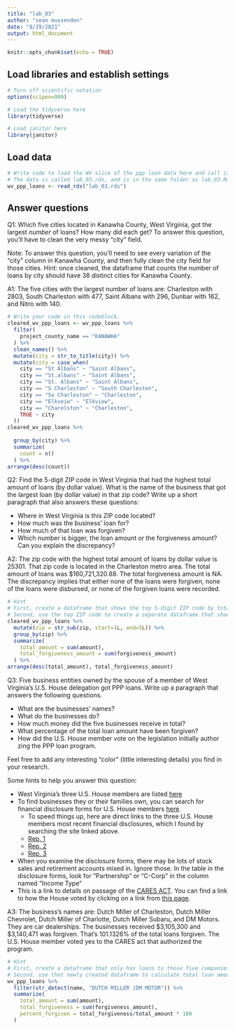 ```yaml
---
title: "lab_03"
author: "sean mussenden"
date: "8/19/2021"
output: html_document
---
```


```r
knitr::opts_chunk$set(echo = TRUE)
```

## Load libraries and establish settings
```r
# Turn off scientific notation
options(scipen=999)

# Load the tidyverse here
library(tidyverse)

# Load janitor here
library(janitor)

```

## Load data
```r
# Write code to load the WV slice of the ppp loan data here and call it wv_ppp_loans.
# The data is called lab_03.rds, and is in the same folder as lab_03.Rmd (this data notebook)
wv_ppp_loans <- read_rds("lab_03.rds")


```

## Answer questions

Q1: Which five cities located in Kanawha County, West Virginia, got the largest _number_ of loans? How many did each get? To answer this question, you'll have to clean the very messy "city" field.

Note: To answer this question, you'll need to see every variation of the "city" column in Kanawha County, and then fully clean the city field for those cities. Hint: once cleaned, the dataframe that counts the number of loans by city should have 38 distinct cities for Kanawha County.

A1: The five cities with the largest number of loans are: Charleston with 2803, South Charleston with 477, Saint Albans with 296, Dunbar with 162, and Nitro with 140.
```r

# Write your code in this codeblock.
cleared_wv_ppp_loans <- wv_ppp_loans %>%
  filter(
    project_county_name == "KANAWHA"
  ) %>% 
  clean_names() %>%
  mutate(city = str_to_title(city)) %>% 
  mutate(city = case_when(
    city == "St Albans" ~ "Saint Albans",
    city == "St.albans" ~ "Saint Albans",
    city == "St. Albans" ~ "Saint Albans",
    city == "S Charleston" ~ "South Charleston",
    city == "So Charleston" ~ "Charleston",
    city == "Elkveiw" ~ "Elkview",
    city == "Charelston" ~ "Charleston",
    TRUE ~ city
  ))
cleared_wv_ppp_loans %>% 
  
  group_by(city) %>% 
  summarize(
    count = n()
  ) %>% 
arrange(desc(count))

```

Q2: Find the 5-digit ZIP code in West Virginia that had the highest total amount of loans (by dollar value). What is the name of the business that got the largest loan (by dollar value) in that zip code? Write up a short paragraph that also answers these questions:

* Where in West Virginia is this ZIP code located?
* How much was the business' loan for?
* How much of that loan was forgiven?
* Which number is bigger, the loan amount or the forgiveness amount? Can you explain the discrepancy?

A2: The zip code with the highest total amount of loans by dollar value is 25301. That zip code is located in the Charleston metro area. The total amount of loans was $160,721,320.88. The total forgiveness amount is NA. The discrepancy implies that either none of the loans were forgiven, none of the loans were disbursed, or none of the forgiven loans were recorded.

```r
# Hint
# First, create a dataframe that shows the top 5-digit ZIP code by total dollar amount
# Second, use the top ZIP code to create a separate dataframe that shows the business with the biggest loan in that ZIP code.
cleared_wv_ppp_loans %>%
  mutate(zip = str_sub(zip, start=1L, end=5L)) %>% 
  group_by(zip) %>% 
  summarize(
    total_amount = sum(amount),
    total_forgiveness_amount = sum(forgiveness_amount)
  ) %>% 
arrange(desc(total_amount), total_forgiveness_amount) 

```

Q3: Five business entities owned by the spouse of a member of West Virginia's U.S. House delegation got PPP loans. Write up a paragraph that answers the following questions.   

  * What are the businesses' names?
  * What do the businesses do?
  * How much money did the five businesses receive in total?
  * What percentage of the total loan amount have been forgiven?
  * How did the U.S. House member vote on the legislation initially author zing the PPP loan program.

Feel free to add any interesting "color" (little interesting details) you find in your research.  

Some hints to help you answer this question:

* West Virginia's three U.S. House members are listed [here](https://www.govtrack.us/congress/members/WV#representatives)
* To find businesses they or their families own, you can search for financial disclosure forms for U.S. House members [here](https://disclosures-clerk.house.gov/PublicDisclosure/FinancialDisclosure#Search).
  * To speed things up, here are direct links to the three U.S. House members most recent financial disclosures, which I found by searching the site linked above.
  * [Rep. 1](https://disclosures-clerk.house.gov/public_disc/financial-pdfs/2020/10042042.pdf)
  * [Rep. 2](https://disclosures-clerk.house.gov/public_disc/financial-pdfs/2020/10040330.pdf)
  * [Rep. 3](https://disclosures-clerk.house.gov/public_disc/financial-pdfs/2020/10042734.pdf)
* When you examine the disclosure forms, there may be lots of stock sales and retirement accounts mixed in.  Ignore those. In the table in the disclosure forms, look for "Partnership" or "C-Corp" in the column named "Income Type"
* This is a link to details on passage of the [CARES ACT](https://www.congress.gov/bill/116th-congress/house-bill/748). You can find a link to how the House voted by clicking on a link from [this page](https://www.congress.gov/bill/116th-congress/house-bill/748/actions).

A3: The business's names are: Dutch Miller of Charleston, Dutch Miller Chevrolet, Dutch Miller of Charlotte, Dutch Miller Subaru, and DM Motors. They are car dealerships. The businesses received $3,105,300 and $3,140,471 was forgiven. That's 101.1326% of the total loans forgiven. The U.S. House member voted yes to the CARES act that authorized the program.

```r

# Hint
# First, create a dataframe that only has loans to those five companies
# Second, use that newly created dataframe to calculate total loan amount and percentage forgiven for those companies
wv_ppp_loans %>% 
  filter(str_detect(name, "DUTCH MILLER |DM MOTOR")) %>%
  summarize(
    total_amount = sum(amount),
    total_forgiveness = sum(forgiveness_amount),
    percent_forgiven = total_forgiveness/total_amount * 100
  )
  


```
